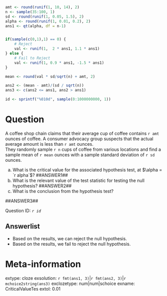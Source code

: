 ```r

amt <- round(runif(1, 10, 14), 2)
n <- sample(35:100, 1)
sd <- round(runif(1, 0.05, 1.5), 2)
alpha <- round(runif(1, 0.01, 0.2), 2)
ans1 <- qt(alpha, df = n-1)


if(sample(c(0,1),1) == 0) {
    # Reject
    val <- runif(1,  2 * ans1, 1.1 * ans1)
} else {
    # Fail to Reject
    val <- runif(1, 0.9 * ans1, -1.5 * ans1)
}

mean <- round(val * sd/sqrt(n) + amt, 2)

ans2 <- (mean - amt)/(sd / sqrt(n))
ans3 <- c(ans2 <= ans1, ans2 > ans1)

id <- sprintf("%010d", sample(0:1000000000, 1))

```

Question
========
A coffee shop chain claims that their average cup of coffee contains `r amt` ounces of coffee. 
A consumer advocacy group suspects that the actual average amount is less than `r amt` ounces.  
They randomly sample `r n` cups of coffee from various locations and find a sample mean of `r mean` ounces with a sample standard deviation of `r sd` ounces.

a. What is the critical value for the associated hypothesis test, at $\alpha = `r alpha`$?  ##ANSWER1##
b. What is the relevant value of the test statistic for testing the null hypothesis? ##ANSWER2##
c. What is the conclusion from the hypothesis test? 

##ANSWER3##

Question ID: *`r id`*

Answerlist
------------
* Based on the results, we can reject the null hypothesis.
* Based on the results, we fail to reject the null hypothesis. 


Meta-information
================
extype: cloze
exsolution: `r fmt(ans1, 3)`|`r fmt(ans2, 3)`|`r mchoice2string(ans3)`
exclozetype: num|num|schoice
exname: CriticalValueTes
extol: 0.01